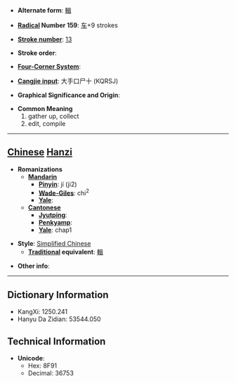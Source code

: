 * '''Alternate form''': [[輯]]

* '''[[Wiktionary:Chinese radical index| Radical]] Number 159''': [[Wiktionary:Chinese radical index 车|车]]+9 strokes

* '''[[Wiktionary:Chinese total strokes index|Stroke number]]''': [[Wiktionary:Chinese total strokes index 13|13]]

* '''Stroke order''': 

* '''[[Wiktionary:Chinese four corner index|Four-Corner System]]''': 

* '''[[Wiktionary:Chinese Cangjie index|Cangjie input]]''': 大手口尸十 (KQRSJ)

* '''Graphical Significance and Origin''': 

* '''Common Meaning'''
*#gather up, collect
*# edit, compile


----

== [[Chinese]] [[Hanzi]] ==

* '''Romanizations'''
** '''[[Mandarin]]'''
*** '''[[Pinyin]]''': jí (ji2)
*** '''[[Wade-Giles]]''': chi<sup>2</sup>
*** '''[[Yale]]''': 
** '''[[Cantonese]]'''
*** '''[[Jyutping]]''':
*** '''[[Penkyamp]]''': 
*** '''[[Yale]]''': chap1

* '''Style''': [[Simplified Chinese]] 
** '''[[Traditional Chinese|Traditional]] equivalent''': [[輯]]

* '''Other info''': 

----

== Dictionary Information ==

* KangXi: 1250.241
* Hanyu Da Zidian: 53544.050

== Technical Information ==

* '''Unicode''':
** Hex: 8F91
** Decimal: 36753